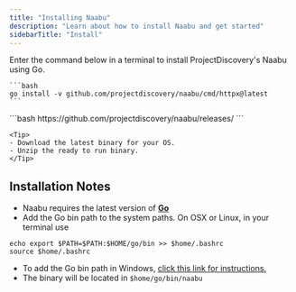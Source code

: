 ```yaml
---
title: "Installing Naabu"
description: "Learn about how to install Naabu and get started"
sidebarTitle: "Install"
---
```



<Tabs>
  <Tab title="Go">
    <Note> Enter the command below in a terminal to install ProjectDiscovery's Naabu using Go. </Note>

    ```bash
    go install -v github.com/projectdiscovery/naabu/cmd/httpx@latest
    ```
  </Tab>
   <Tab title="Binary">
    ```bash
    https://github.com/projectdiscovery/naabu/releases/
    ```

    <Tip>
    - Download the latest binary for your OS.
    - Unzip the ready to run binary.
    </Tip>

  </Tab>
</Tabs>

## Installation Notes
  - Naabu requires the latest version of [**Go**](https://go.dev/doc/install)
  - Add the Go bin path to the system paths. On OSX or Linux, in your terminal use
  
  ```
  echo export $PATH=$PATH:$HOME/go/bin >> $home/.bashrc
  source $home/.bashrc
  ```
  - To add the Go bin path in Windows, [click this link for instructions.](https://www.architectryan.com/2018/03/17/add-to-the-path-on-windows-10/)
  - The binary will be located in `$home/go/bin/naabu`  